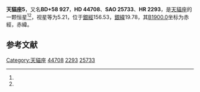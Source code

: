 {{Starbox begin
| name = 天貓座5
}}
{{Starbox observe
| epoch = [[J2000.0|J2000.0]]
| constell = [[天貓座|天貓座]]<ref name=SIMBAD>{{cite web
 | url=http://simbad.u-strasbg.fr/simbad/sim-id?Ident=HR+2293
 | title =Pulsating variable Star
 | publisher=Centre de Données astronomiques de Strasbourg
 | work=SIMBAD
 | accessdate=2012-07-13}}</ref><ref name=DATA>{{cite web
 | url=http://vizier.u-strasbg.fr/viz-bin/VizieR-5?-out.add=.&-source=5050&-corr=PK=HR&-out.max=9999&HR=2293
 | title =VizieR Detailed Page
 | accessdate=2012-07-13}}</ref>
| 星官 = 
| ra = {{RA|6|26|48.9}}<ref name=SIMBAD /><ref name=DATA />
| dec = {{DEC|+58|25|2}}<ref name=SIMBAD /><ref name=DATA />
| appmag_v = 5.21<ref name=SIMBAD /><ref name=DATA />
}}
{{Starbox character
| class = K4III<ref name=SIMBAD /><ref name=DATA />
| b-v = 1.53<ref name=SIMBAD /><ref name=DATA />
| u-b = 1.88<ref name=SIMBAD /><ref name=DATA />
| r-i = <ref name=SIMBAD /><ref name=DATA />
| variable = 
}}
{{Starbox astrometry
| radial_v = 1.88
| prop_mo_ra = -3
| parallax = 0.005
| p_error = 
}}
{{Starbox catalog
| names =BD+58 927，[[SAO星表|SAO]] 25733，[[HD星表|HD]] 44708，[[HR星表|HR]] 2293}}
{{Starbox reference |Simbad=HR+2293}}
{{Starbox end}}

'''天貓座5'''，又名'''BD+58 927'''，'''HD 44708'''、'''SAO 25733'''、'''HR 2293'''，是[[天貓座|天貓座]]的一颗恒星<ref name=SIMBAD /><ref name=DATA />，视星等为5.21，位于[[銀道座標系|銀經]]156.53，[[銀道座標系|銀緯]]19.78，其[[B1900.0|B1900.0]]坐标为赤經{{RA|6|18|5}}，赤緯{{DEC|+58|19.78|19}}。

== 参考文献 ==
{{reflist}}

{{天猫座恒星}}

[[Category:天貓座|Category:天貓座]]
[[Category:HD和HDE天體|44708]]
[[Category:HR天體|2293]]
[[Category:SAO天體|25733]]


{{star-stub}}